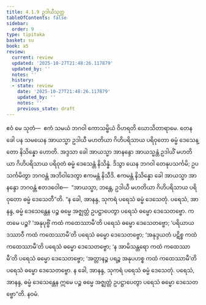 ```yaml
---
title: 4.1.9 ဥဒါယီသုတ္တ
tableOfContents: false
sidebar:
  order: 9
type: tipitaka
basket: su
book: a5
review:
  current: review
  updated: '2025-10-27T21:48:26.117879'
  updated_by: ''
  notes: ''
  history:
  - state: review
    date: '2025-10-27T21:48:26.117879'
    updated_by: ''
    notes: ''
    previous_state: draft
---
```



<ReviewStatus review={frontmatter.review} showDetails={true} />

<HypothesisAnnotation frontmatter={frontmatter} />

<DynamicBreadcrumb />

<Division number="159" book="a5" e="ch" v="16" p="162">

<Paragraph number="924" book="a5">
ဧဝံ မေ သုတံ—  ဧကံ သမယံ ဘဂဝါ ကောသမ္ဗိယံ ဝိဟရတိ ဃောသိတာရာမေ. တေန ခေါ ပန သမယေန အာယသ္မာ ဥဒါယီ မဟတိယာ ဂိဟိပရိသာယ ပရိဝုတော ဓမ္မံ ဒေသေန္တော နိသိန္နော ဟောတိ. အဒ္ဒသာ ခေါ အာယသ္မာ အာနန္ဒော အာယသ္မန္တံ ဥဒါယိံ မဟတိယာ ဂိဟိပရိသာယ ပရိဝုတံ ဓမ္မံ ဒေသေန္တံ နိသိန္နံ. ဒိသွာ ယေန ဘဂဝါ တေနုပသင်္ကမိ; ဥပသင်္ကမိတွာ ဘဂဝန္တံ အဘိဝါဒေတွာ ဧကမန္တံ နိသီဒိ. ဧကမန္တံ နိသိန္နော ခေါ အာယသ္မာ အာနန္ဒော ဘဂဝန္တံ ဧတဒဝေါစ—  “အာယသ္မာ, ဘန္တေ, ဥဒါယီ မဟတိယာ ဂိဟိပရိသာယ ပရိဝုတော ဓမ္မံ ဒေသေတီ”တိ.
</Paragraph>

<Paragraph number="925" book="a5">
“န ခေါ, အာနန္ဒ, သုကရံ ပရေသံ ဓမ္မံ ဒေသေတုံ. ပရေသံ, အာနန္ဒ, ဓမ္မံ ဒေသေန္တေန ပဉ္စ ဓမ္မေ အဇ္ဈတ္တံ ဥပဋ္ဌာပေတွာ ပရေသံ ဓမ္မော ဒေသေတဗ္ဗော. ကတမေ ပဉ္စ? ‘အနုပုဗ္ဗိံ ကထံ ကထေဿာမီ’တိ ပရေသံ ဓမ္မော ဒေသေတဗ္ဗော; ‘ပရိယာယဒဿာဝီ ကထံ ကထေဿာမီ’တိ ပရေသံ ဓမ္မော ဒေသေတဗ္ဗော; ‘အနုဒ္ဒယတံ ပဋိစ္စ ကထံ ကထေဿာမီ’တိ ပရေသံ ဓမ္မော ဒေသေတဗ္ဗော; ‘န အာမိသန္တရော ကထံ ကထေဿာမီ’တိ ပရေသံ ဓမ္မော ဒေသေတဗ္ဗော; ‘အတ္တာနဉ္စ ပရဉ္စ အနုပဟစ္စ ကထံ ကထေဿာမီ’တိ ပရေသံ ဓမ္မော ဒေသေတဗ္ဗော. န ခေါ, အာနန္ဒ, သုကရံ ပရေသံ ဓမ္မံ ဒေသေတုံ. ပရေသံ, အာနန္ဒ, ဓမ္မံ ဒေသေန္တေန ဣမေ ပဉ္စ ဓမ္မေ အဇ္ဈတ္တံ ဥပဋ္ဌာပေတွာ ပရေသံ ဓမ္မော ဒေသေတဗ္ဗော”တိ.

</Paragraph>
</Division>

<Paragraph number="926" type="center" book="a5">
နဝမံ.
</Paragraph>